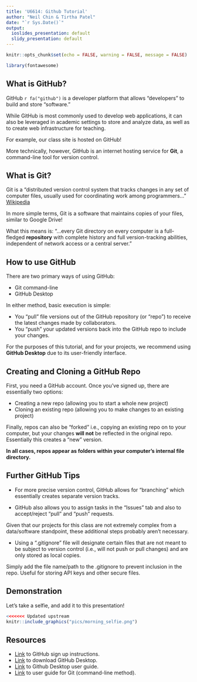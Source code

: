 ```yaml
---
title: 'U6614: Github Tutorial'
author: "Neil Chin & Tirtha Patel"
date: "`r Sys.Date()`"
output:
  ioslides_presentation: default
  slidy_presentation: default
---
```


```r
knitr::opts_chunk$set(echo = FALSE, warning = FALSE, message = FALSE)
```

```r
library(fontawesome)
```


## What is GitHub?

GitHub `r fa("github")` is a developer platform that allows "developers" to build and store "software."

While GitHub is most commonly used to develop web applications, it can also be leveraged in academic settings to store and analyze data, as well as to create web infrastructure for teaching. 

For example, our class site is hosted on GitHub!

More technically, however, GitHub is an internet hosting service for **Git**, a command-line tool for version control.

## What is Git?

Git is a "distributed version control system that tracks changes in any set of computer files, usually used for coordinating work among programmers..." [Wikipedia](https://en.wikipedia.org/wiki/Git)

In more simple terms, Git is a software that maintains copies of your files, similar to Google Drive!

What this means is: "...every Git directory on every computer is a full-fledged **repository** with complete history and full version-tracking abilities, independent of network access or a central server."

## How to use GitHub

There are two primary ways of using GitHub:

- Git command-line 
- GitHub Desktop

In either method, basic execution is simple: 

- You "pull" file versions out of the GitHub repository (or "repo") to receive the latest changes made by collaborators.
- You "push" your updated versions back into the GitHub repo to include your changes.

For the purposes of this tutorial, and for your projects, we recommend using **GitHub Desktop** due to its user-friendly interface.

## Creating and Cloning a GitHub Repo

First, you need a GitHub account. Once you've signed up, there are essentially two options:

- Creating a new repo (allowing you to start a whole new project)
- Cloning an existing repo (allowing you to make changes to an existing project)

Finally, repos can also be "forked" i.e., copying an existing repo on to your computer, but your changes **will not** be reflected in the original repo. Essentially this creates a "new" version.

**In all cases, repos appear as folders within your computer's internal file directory.**

## Further GitHub Tips

- For more precise version control, GitHub allows for "branching" which essentially creates separate version tracks. 

- GitHub also allows you to assign tasks in the "Issues" tab and also to accept/reject "pull" and "push" requests.

Given that our projects for this class are not extremely complex from a data/software standpoint, these additional steps probably aren't necessary.

- Using a ".gitignore" file will designate certain files that are not meant to be subject to version control (i.e., will not push or pull changes) and are only stored as local copies.

Simply add the file name/path to the .gitignore to prevent inclusion in the repo. Useful for storing API keys and other secure files.

## Demonstration

Let's take a selfie, and add it to this presentation!

```r
<<<<<<< Updated upstream
knitr::include_graphics("pics/morning_selfie.png")

```


## Resources

- [Link](https://docs.github.com/en/get-started/signing-up-for-github/signing-up-for-a-new-github-account) to GitHub sign up instructions.
- [Link](https://desktop.github.com/) to download GitHub Desktop.
- [Link](https://docs.github.com/en/desktop/installing-and-configuring-github-desktop/overview/getting-started-with-github-desktop) to Github Desktop user guide.
- [Link](https://docs.github.com/en/get-started/quickstart/set-up-git) to user guide for Git (command-line method).





